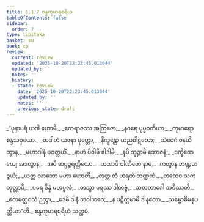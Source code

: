 ```yaml
---
title: 1.1.7 စန္ဒကုမာရစရိယ
tableOfContents: false
sidebar:
  order: 7
type: tipitaka
basket: su
book: cp
review:
  current: review
  updated: '2025-10-20T22:23:45.013044'
  updated_by: ''
  notes: ''
  history:
  - state: review
    date: '2025-10-20T22:23:45.013044'
    updated_by: ''
    notes: ''
    previous_state: draft
---
```



<DynamicBreadcrumb />


<ReviewStatus review={frontmatter.review} showDetails={true} />

<HypothesisAnnotation frontmatter={frontmatter} />

<Division number="45" book="cp" e="ch" v="21" p="389">

<Paragraph number="52" type="verses" book="cp">
_“ပုနာပရံ ယဒါ ဟောမိ,_  
_ဧကရာဇဿ အတြဇော;_  
_နဂရေ ပုပ္ဖဝတိယာ,_  
_ကုမာရော စန္ဒသဝှယော._  

</Paragraph>

</Division>
<Division number="46" book="cp" e="ch" v="21" p="389">

<Paragraph number="53" type="verses" book="cp">
_တဒါဟံ ယဇနာ မုတ္တော,_  
_နိက္ခန္တော ယညဝါဋတော;_  
_သံဝေဂံ ဇနယိတွာန,_  
_မဟာဒါနံ ပဝတ္တယိံ._  

</Paragraph>

</Division>
<Division number="47" book="cp" e="ch" v="21" p="389">

<Paragraph number="54" type="verses" book="cp">
_နာဟံ ပိဝါမိ ခါဒါမိ,_  
_နပိ ဘုဉ္ဇာမိ ဘောဇနံ;_  
_ဒက္ခိဏေယျေ အဒတွာန,_  
_အပိ ဆပ္ပဉ္စရတ္တိယော._  

</Paragraph>

</Division>
<Division number="48" book="cp" e="ch" v="21" p="390">

<Paragraph number="55" type="verses" book="cp">
_ယထာပိ ဝါဏိဇော နာမ,_  
_ကတွာန ဘဏ္ဍသဉ္စယံ;_  
_ယတ္ထ လာဘော မဟာ ဟောတိ,_  
_တတ္ထ တံ ဟရတိ ဘဏ္ဍကံ._  

</Paragraph>

</Division>
<Division number="49" book="cp" e="ch" v="21" p="390">

<Paragraph number="56" type="verses" book="cp">
_တထေဝ သကဘုတ္တာပိ,_  
_ပရေ ဒိန္နံ မဟပ္ဖလံ;_  
_တသ္မာ ပရဿ ဒါတဗ္ဗံ,_  
_သတဘာဂေါ ဘဝိဿတိ._  

</Paragraph>

</Division>
<Division number="50" book="cp" e="ch" v="21" p="390">

<Paragraph number="57" type="verses" book="cp">
_ဧတမတ္ထဝသံ ဉတွာ,_  
_ဒေမိ ဒါနံ ဘဝါဘဝေ;_  
_န ပဋိက္ကမာမိ ဒါနတော,_  
_သမ္ဗောဓိမနုပတ္တိယာ”တိ._  


</Paragraph>
</Division>

<Paragraph number="58" type="center" book="cp">
စန္ဒကုမာရစရိယံ သတ္တမံ.
</Paragraph>